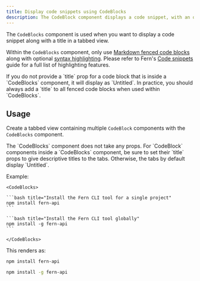 ```yaml
---
title: Display code snippets using CodeBlocks
description: The CodeBlock component displays a code snippet, with an optional title and language. Use the CodeBlocks component to show multiple snippets in a tabbed view.
---
```


The `CodeBlocks` component is used when you want to display a code snippet along with a title in a tabbed view.

Within the `CodeBlocks` component, only use [Markdown fenced code blocks](https://www.markdownguide.org/extended-syntax/#fenced-code-blocks) along with optional [syntax highlighting](https://www.markdownguide.org/extended-syntax/#syntax-highlighting). Please refer to Fern's [Code snippets](/docs/content/code-snippets) guide for a full list of highlighting features.

<Tip>
  If you do not provide a `title` prop for a code block that is inside a `CodeBlocks` component, it will display as
  `Untitled`. In practice, you should always add a `title` to all fenced code blocks when used within `CodeBlocks`.
</Tip>

## Usage

Create a tabbed view containing multiple `CodeBlock` components with the `CodeBlocks` component.

<Note>
  The `CodeBlocks` component does not take any props. For `CodeBlock` components inside a `CodeBlocks` component, be
  sure to set their `title` props to give descriptive titles to the tabs. Otherwise, the tabs by default display
  `Untitled`.
</Note>

Example:

````mdx
<CodeBlocks>
  
```bash title="Install the Fern CLI tool for a single project"
npm install fern-api
```

```bash title="Install the Fern CLI tool globally"
npm install -g fern-api
```

</CodeBlocks>
````

This renders as:

<CodeBlocks>
  
```bash title="Install the Fern CLI tool for a single project"
npm install fern-api
```

```bash title="Install the Fern CLI tool globally"
npm install -g fern-api
```

</CodeBlocks>
